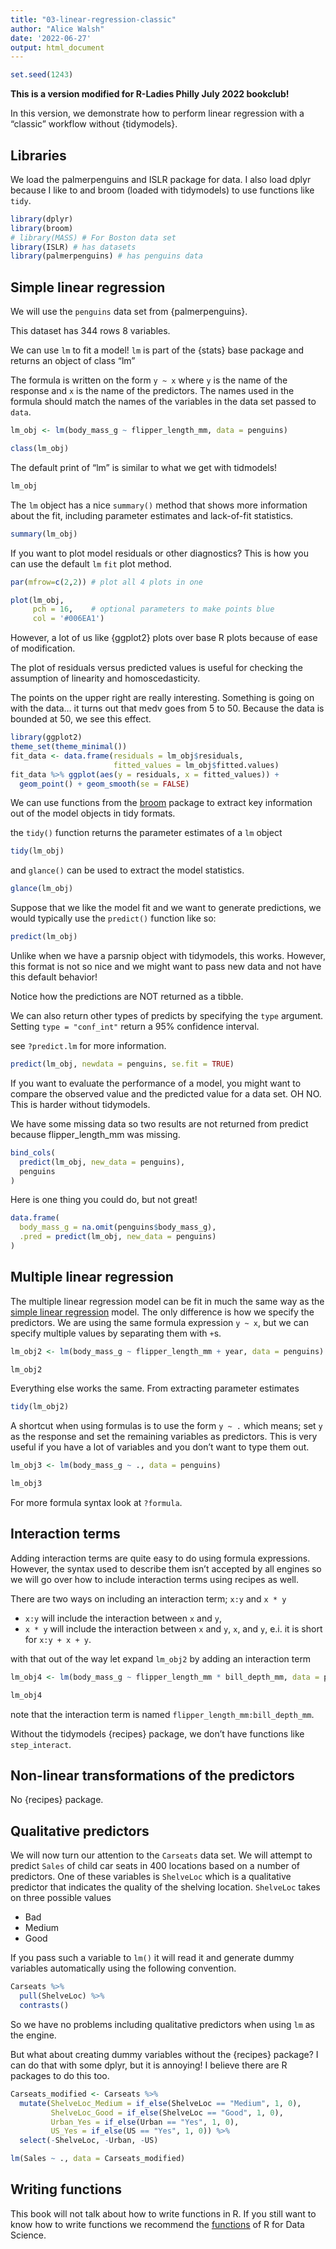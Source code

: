 ```yaml
---
title: "03-linear-regression-classic"
author: "Alice Walsh"
date: '2022-06-27'
output: html_document
---
```


```r
set.seed(1243)
```

**This is a version modified for R-Ladies Philly July 2022 bookclub!**

In this version, we demonstrate how to perform linear regression with a "classic"
workflow without {tidymodels}.

## Libraries

We load the palmerpenguins and ISLR package for data. I also load dplyr because I like to
and broom (loaded with tidymodels) to use functions like `tidy`.

```r
library(dplyr)
library(broom)
# library(MASS) # For Boston data set
library(ISLR) # has datasets
library(palmerpenguins) # has penguins data
```

## Simple linear regression

We will use the `penguins` data set from {palmerpenguins}.

This dataset has 344 rows 8 variables.

We can use `lm` to fit a model! `lm` is part of the {stats} base package and returns an object
of class "lm"

The formula is written on the form `y ~ x` where `y` is the name of the response and `x` is the name of the predictors.
The names used in the formula should match the names of the variables in the data set passed to `data`.

```r
lm_obj <- lm(body_mass_g ~ flipper_length_mm, data = penguins)

class(lm_obj)
```

The default print of "lm" is similar to what we get with tidmodels!

```r
lm_obj
```

The `lm` object has a nice `summary()` method that shows more information about the fit, including parameter estimates and lack-of-fit statistics.

```r
summary(lm_obj)
```

If you want to plot model residuals or other diagnostics?
This is how you can use the default `lm` `fit` plot method.

```r
par(mfrow=c(2,2)) # plot all 4 plots in one

plot(lm_obj, 
     pch = 16,    # optional parameters to make points blue
     col = '#006EA1')
```

However, a lot of us like {ggplot2} plots over base R plots because of ease of modification.

The plot of residuals versus predicted values is useful for checking the assumption of linearity and homoscedasticity.

The points on the upper right are really interesting. Something is going on with the data... it turns out that medv goes from 5 to 50. Because the data is bounded at 50, we see this effect. 

```r
library(ggplot2)
theme_set(theme_minimal())
fit_data <- data.frame(residuals = lm_obj$residuals,
                       fitted_values = lm_obj$fitted.values)
fit_data %>% ggplot(aes(y = residuals, x = fitted_values)) + 
  geom_point() + geom_smooth(se = FALSE)
```


We can use functions from the [broom](https://broom.tidymodels.org/) package to extract key information out of the model objects in tidy formats.

the `tidy()` function returns the parameter estimates of a `lm` object

```r
tidy(lm_obj)
```

and `glance()` can be used to extract the model statistics.

```r
glance(lm_obj)
```

Suppose that we like the model fit and we want to generate predictions, we would typically use the `predict()` function like so:

```r
predict(lm_obj)
```

Unlike when we have a parsnip object with tidymodels, this works. However, this format is not so nice and we might want to pass new data and not have this default behavior!

Notice how the predictions are NOT returned as a tibble. 

We can also return other types of predicts by specifying the `type` argument. Setting `type = "conf_int"` return a 95% confidence interval. 

see `?predict.lm` for more information.

```r
predict(lm_obj, newdata = penguins, se.fit = TRUE)
```


If you want to evaluate the performance of a model, you might want to compare the observed value and the predicted value for a data set. OH NO. This is harder without tidymodels. 

We have some missing data so two results are not returned from predict because flipper_length_mm
was missing.

```r
bind_cols(
  predict(lm_obj, new_data = penguins),
  penguins
) 
```

Here is one thing you could do, but not great!

```r
data.frame(
  body_mass_g = na.omit(penguins$body_mass_g),
  .pred = predict(lm_obj, new_data = penguins)
)
```


## Multiple linear regression

The multiple linear regression model can be fit in much the same way as the [simple linear regression] model. The only difference is how we specify the predictors. We are using the same formula expression `y ~ x`, but we can specify multiple values by separating them with `+`s.

```r
lm_obj2 <- lm(body_mass_g ~ flipper_length_mm + year, data = penguins)

lm_obj2
```

Everything else works the same. From extracting parameter estimates

```r
tidy(lm_obj2)
```

A shortcut when using formulas is to use the form `y ~ .` which means; set `y` as the response and set the remaining variables as predictors. This is very useful if you have a lot of variables and you don't want to type them out.

```r
lm_obj3 <- lm(body_mass_g ~ ., data = penguins)

lm_obj3
```

For more formula syntax look at `?formula`.

## Interaction terms

Adding interaction terms are quite easy to do using formula expressions. However, the syntax used to describe them isn't accepted by all engines so we will go over how to include interaction terms using recipes as well.

There are two ways on including an interaction term; `x:y` and `x * y`

- `x:y` will include the interaction between `x` and `y`,
- `x * y` will include the interaction between `x` and `y`, `x`, and `y`, e.i. it is short for `x:y + x + y`.

with that out of the way let expand `lm_obj2` by adding an interaction term

```r
lm_obj4 <- lm(body_mass_g ~ flipper_length_mm * bill_depth_mm, data = penguins)

lm_obj4
```

note that the interaction term is named `flipper_length_mm:bill_depth_mm`.

Without the tidymodels {recipes} package, we don't have functions like `step_interact`.


## Non-linear transformations of the predictors

No {recipes} package.

## Qualitative predictors

We will now turn our attention to the `Carseats` data set. We will attempt to predict `Sales` of child car seats in 400 locations based on a number of predictors. One of these variables is `ShelveLoc` which is a qualitative predictor that indicates the quality of the shelving location. `ShelveLoc` takes on three possible values

- Bad
- Medium
- Good

If you pass such a variable to `lm()` it will read it and generate dummy variables automatically using the following convention.

```r
Carseats %>%
  pull(ShelveLoc) %>%
  contrasts()
```

So we have no problems including qualitative predictors when using `lm` as the engine.

But what about creating dummy variables without the {recipes} package?
I can do that with some dplyr, but it is annoying! I believe there are R packages to do this too.

```r
Carseats_modified <- Carseats %>% 
  mutate(ShelveLoc_Medium = if_else(ShelveLoc == "Medium", 1, 0),
         ShelveLoc_Good = if_else(ShelveLoc == "Good", 1, 0),
         Urban_Yes = if_else(Urban == "Yes", 1, 0),
         US_Yes = if_else(US == "Yes", 1, 0)) %>% 
  select(-ShelveLoc, -Urban, -US)

lm(Sales ~ ., data = Carseats_modified)
```

## Writing functions

This book will not talk about how to write functions in R. If you still want to know how to write functions we recommend the [functions](https://r4ds.had.co.nz/functions.html) of R for Data Science.
